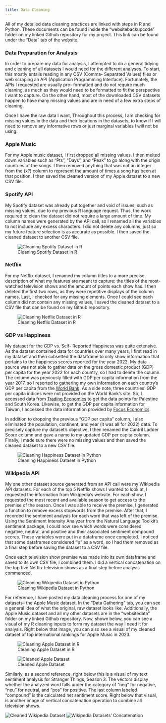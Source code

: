 ```yaml
---
title: Data Cleaning
---
```



All of my detailed data cleaning practices are linked with steps in R and Python. These documents can be found inside the “websitebackupcode” folder on my linked Github repository for my project. This link can be found under the “Data” tab of the website.

### Data Preparation for Analysis

In order to prepare my data for analysis, I attempted to do a general tidying and cleaning of all datasets I would need for the different analyses. To start, this mostly entails reading in any CSV (Comma- Separated Values) files or web scraping an API (Application Programming Interface). Fortunately, the APIs I requested are usually pre- formatted and do not require much cleaning, as much as they would need to be formatted to fit the perspective I want to capture. On the other hand, most of the downloaded CSV datasets happen to have many missing values and are in need of a few extra steps of cleaning.

Once I have the raw data I want, Throughout this process, I am checking for missing values in the data and their locations in the datasets, to know if I will need to remove any informative rows or just marginal variables I will not be using. 

### Apple Music

For my Apple music dataset, I first dropped all missing values. I then melted down variables such as “Pts”, “Days”, and “Peak” to go along with the origin countries of the songs. I then removed anything that was not an integer from the (x?) column to represent the amount of times a song has been at that position. I then saved the cleaned version of my Apple dataset to a new CSV file.

### Spotify API

My Spotify dataset was already put together and void of issues, such as missing values, due to my previous R language request. Thus, the work required to clean the dataset did not require a large amount of time. My column names were generated by the API call, so I renamed all the variables to not include any excess characters. I did not delete any columns, just so my future feature selection is as accurate as possible. I then saved the cleaned dataset to another CSV file.

![Cleaning Spotify Dataset in R](./images/spotifyRCleaned.png)

### Netflix

For my Netflix dataset, I renamed my column titles to a more precise description of what my features are meant to capture: the titles of the most- watched television shows and the amount of points each show has. I then deleted the first two rows, as they were repetitive displays of the column names. Last, I checked for any missing elements. Once I could see each column did not contain any missing values, I saved the cleaned dataset to a CSV file that can be found on my Github repository.

![Cleaning Netflix Dataset in R](./images/netflixRcleaned.png)

### GDP vs Happiness

My dataset for the GDP vs. Self- Reported Happiness was quite extensive. As the dataset contained data for countries over many years, I first read in my dataset and then subsetted the dataframe to only show information that pertains to the happiness scores reported for the year 2022. My data source was not able to gather data on the gross domestic product (GDP) per capita for the year 2022 for each country, so I had to delete the column. The column was previously filled with GDP per capita  information from the year 2017, so I resorted to gathering my own information on each country’s GDP per capita from the [World Bank](https://data.worldbank.org/indicator/NY.GDP.PCAP.CD). 
As a side note, three countries’ GDP per capita indices were not provided on the World Bank’s site. So, I accessed data from [Trading Economics](https://tradingeconomics.com/palestine/gdp-per-capita#:~:text=The%20GDP%20per%20Capita%20in,source%3A%20Palestine%20Monetary%20Authority) to get the data points for Palestine and South Korea. Likewise, to get the GDP per capita information for Taiwan, I accessed the data information provided by [Focus Economics](https://www.focus-economics.com/country-indicator/taiwan/gdp-per-capita-usd/#:~:text=Taiwan%20had%20a%20GDP%20per,information%2C%20visit%20our%20dedicated%20page.).

In addition to dropping the previous “GDP per capita” column, I also eliminated the population, continent, and year (it was all for 2022) data. To precisely capture my dataset’s objective, I then renamed the Cantril Ladder Score column and gave a name to my updated GDP per capita column. Finally, I made sure there were no missing values and then saved the cleaned dataset to a new CSV file.

![Cleaning Happiness Dataset in Python](./images/HappyCleaning.png)

### Wikipedia API

My one other dataset source generated from an API call were my Wikipedia API datasets. For each of the top 5 Netflix shows I wanted to look at, I requested the information from Wikipedia’s website. For each show, I requested the most recent and available season to get access to the premise of the season. Once I was able to receive the premise, I generated a function to remove excess stopwords from the premise. After that, I recorded the sentiment analysis for each word that was left of the premise. Using the Sentiment Intensity Analyzer from the Natural Language Toolkit’s sentiment package, I could now see which words were considered negative, neutral, and positive and their associated sentiment compound scores. These variables were put in a dataframe once completed. I noticed that some dataframes considered “‘s” as a word, so I had them removed as a final step before saving the dataset to a CSV file.

Once each television show premise was made into its own dataframe and saved to its own CSV file, I combined them. I did a vertical concatenation on the top five Netflix television shows as a final step before analysis commenced.

![Cleaning Wikipedia Dataset in Python](./images/wikiPyCleaned.png)



For reference, I have posted my data cleaning process for one of my datasets– the Apple Music dataset. In the “Data Gathering” tab, you can see a general idea of what the original, raw dataset looks like. Additionally, the Apple Music dataset and all my other datasets are in the “websitedata” folder on my linked Github repository. Now, shown below, you can see a visual of my R cleaning inputs to form my dataset the way I need it for analysis. Right below that image, you can also see a visual of my cleaned dataset of top international rankings for Apple Music in 2023.


![Cleaning Apple Dataset in R](./images/appleRcleaned.png)

![Cleaned Apple Dataset](./images/cleanedApple.png)




Similarly, as a second reference, right below this is a visual of my text sentiment analysis for Stranger Things, Season 3. The vectors display whether the analyzed word falls under the category of “neg” for negative, “neu” for neutral, and “pos” for positive. The last column labeled “compound” is the calculated net sentiment score. Right below that visual, is another image of vertical concatenation operation to combine all television shows.

![Cleaned Wikipedia Dataset](./images/wikiCleanedData.png)
![Wikipedia Datasets' Concatenation](./images/wikiConcat.png)


